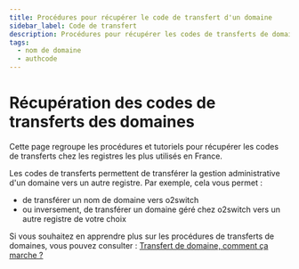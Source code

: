 ```yaml
---
title: Procédures pour récupérer le code de transfert d'un domaine
sidebar_label: Code de transfert
description: Procédures pour récupérer les codes de transferts de domaine chez les registres les plus utilisés
tags:
  - nom de domaine
  - authcode
---
```

# Récupération des codes de transferts des domaines

Cette page regroupe les procédures et tutoriels pour récupérer les codes de transferts chez les registres les plus 
utilisés en France. 

Les codes de transferts permettent de transférer la gestion administrative d'un domaine vers un autre registre. Par
exemple, cela vous permet :
- de transférer un nom de domaine vers o2switch 
- ou inversement, de transférer un domaine géré chez o2switch vers un autre registre de votre choix 

Si vous souhaitez en apprendre plus sur les procédures de transferts de domaines, vous pouvez consulter : [Transfert de domaine, comment ça marche ?](/nom-de-domaine/transferer-un-domaine)


<DocCardList />
